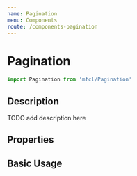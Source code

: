 ```yaml
---
name: Pagination
menu: Components
route: /components-pagination
---
```



# Pagination

```javascript
import Pagination from 'mfcl/Pagination'
```

## Description

TODO add description here

## Properties

<Props of={Pagination} />

## Basic Usage

<Playground>
  <Pagination totalPages={10} />
</Playground>
